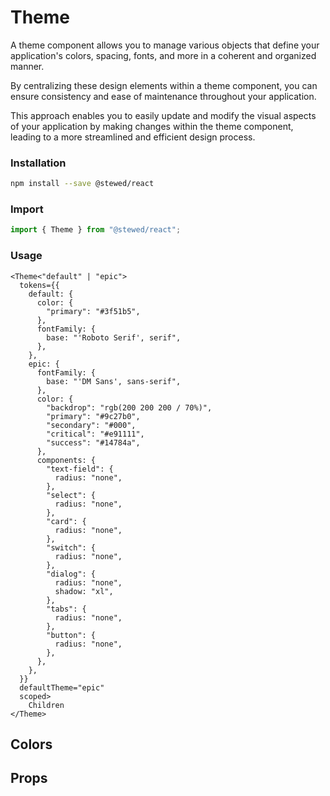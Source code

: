 
# Theme

A theme component allows you to manage various objects that define your application's colors, spacing, fonts, and more in a coherent and organized manner. 

By centralizing these design elements within a theme component, you can ensure consistency and ease of maintenance throughout your application. 

This approach enables you to easily update and modify the visual aspects of your application by making changes within the theme component, 
leading to a more streamlined and efficient design process.

### Installation

```bash
npm install --save @stewed/react
```

### Import

```js
import { Theme } from "@stewed/react";
```

### Usage

```tsx
<Theme<"default" | "epic">
  tokens={{
    default: {
      color: {
        "primary": "#3f51b5",
      },
      fontFamily: {
        base: "'Roboto Serif', serif",
      },
    },
    epic: {
      fontFamily: {
        base: "'DM Sans', sans-serif",
      },
      color: {
        "backdrop": "rgb(200 200 200 / 70%)",
        "primary": "#9c27b0",
        "secondary": "#000",
        "critical": "#e91111",
        "success": "#14784a",
      },
      components: {
        "text-field": {
          radius: "none",
        },
        "select": {
          radius: "none",
        },
        "card": {
          radius: "none",
        },
        "switch": {
          radius: "none",
        },
        "dialog": {
          radius: "none",
          shadow: "xl",
        },
        "tabs": {
          radius: "none",
        },
        "button": {
          radius: "none",
        },
      },
    },
  }}
  defaultTheme="epic"
  scoped>
    Children
</Theme>
```

<Meta of={ThemeStories} />

## Colors

<Canvas of={ThemeStories.Colors} sourceState="none"/>

## Props

<ArgTypes of={ThemeStories} />
